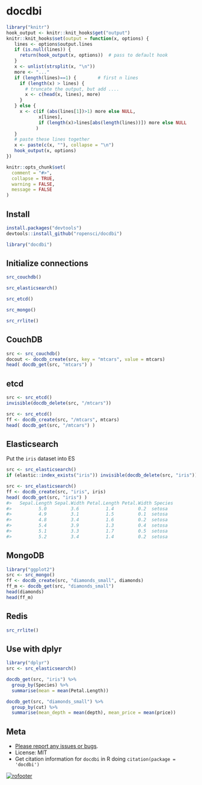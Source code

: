 docdbi
======

```r
library("knitr")
hook_output <- knitr::knit_hooks$get("output")
knitr::knit_hooks$set(output = function(x, options) {
   lines <- options$output.lines
   if (is.null(lines)) {
     return(hook_output(x, options))  # pass to default hook
   }
   x <- unlist(strsplit(x, "\n"))
   more <- "..."
   if (length(lines)==1) {        # first n lines
     if (length(x) > lines) {
       # truncate the output, but add ....
       x <- c(head(x, lines), more)
     }
   } else {
     x <- c(if (abs(lines[1])>1) more else NULL, 
            x[lines], 
            if (length(x)>lines[abs(length(lines))]) more else NULL
           )
   }
   # paste these lines together
   x <- paste(c(x, ""), collapse = "\n")
   hook_output(x, options)
})

knitr::opts_chunk$set(
  comment = "#>",
  collapse = TRUE,
  warning = FALSE,
  message = FALSE
)
```

## Install

```r
install.packages("devtools")
devtools::install_github("ropensci/docdbi")
```

```r
library("docdbi")
```

## Initialize connections

```r
src_couchdb()
```

```r
src_elasticsearch()
```

```r
src_etcd()
```

```r
src_mongo()
```

```r
src_rrlite()
```

## CouchDB

```r
src <- src_couchdb()
docout <- docdb_create(src, key = "mtcars", value = mtcars)
head( docdb_get(src, "mtcars") )
```

## etcd 

```r
src <- src_etcd()
invisible(docdb_delete(src, "/mtcars"))
```

```r
src <- src_etcd()
ff <- docdb_create(src, "/mtcars", mtcars)
head( docdb_get(src, "/mtcars") )
```

## Elasticsearch

Put the `iris` dataset into ES

```r
src <- src_elasticsearch()
if (elastic::index_exists("iris")) invisible(docdb_delete(src, "iris"))
```

```r
src <- src_elasticsearch()
ff <- docdb_create(src, "iris", iris)
head( docdb_get(src, "iris") )
#>   Sepal.Length Sepal.Width Petal.Length Petal.Width Species
#>          5.0         3.6          1.4         0.2  setosa
#>          4.9         3.1          1.5         0.1  setosa
#>          4.8         3.4          1.6         0.2  setosa
#>          5.4         3.9          1.3         0.4  setosa
#>          5.1         3.3          1.7         0.5  setosa
#>          5.2         3.4          1.4         0.2  setosa
```

## MongoDB

```r
library("ggplot2")
src <- src_mongo()
ff <- docdb_create(src, "diamonds_small", diamonds)
ff_m <- docdb_get(src, "diamonds_small")
head(diamonds)
head(ff_m)
```

## Redis

```r
src_rrlite()
```

## Use with dplyr

```r
library("dplyr")
src <- src_elasticsearch()
```

```r
docdb_get(src, "iris") %>% 
  group_by(Species) %>% 
  summarise(mean = mean(Petal.Length))
```

```r
docdb_get(src, "diamonds_small") %>% 
  group_by(cut) %>% 
  summarise(mean_depth = mean(depth), mean_price = mean(price))
```

## Meta

* [Please report any issues or bugs](https://github.com/ropensci/docdbi/issues).
* License: MIT
* Get citation information for `docdbi` in R doing `citation(package = 'docdbi')`

[![rofooter](http://ropensci.org/public_images/github_footer.png)](http://ropensci.org)
